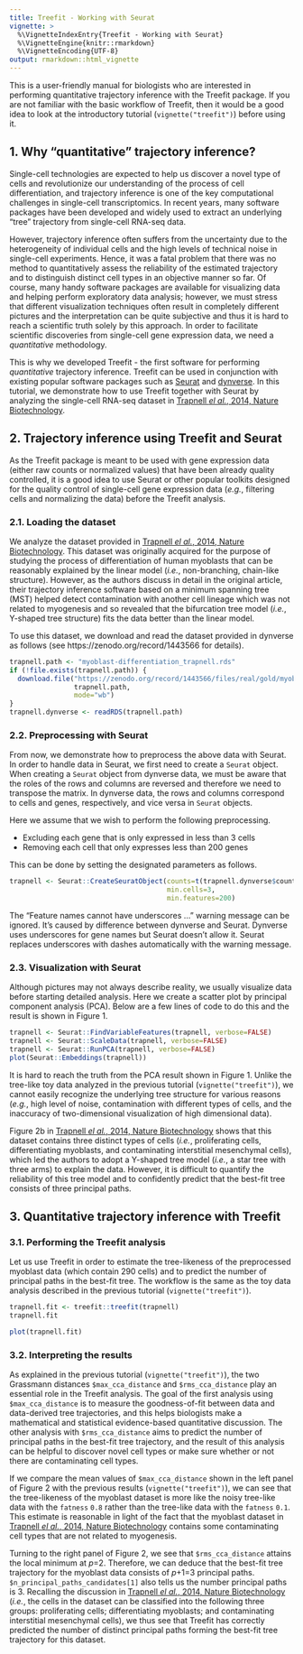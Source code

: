 ```yaml
---
title: Treefit - Working with Seurat
vignette: >
  %\VignetteIndexEntry{Treefit - Working with Seurat}
  %\VignetteEngine{knitr::rmarkdown}
  %\VignetteEncoding{UTF-8}
output: rmarkdown::html_vignette
---
```


This is a user-friendly manual for biologists who are interested in
performing quantitative trajectory inference with the Treefit
package. If you are not familiar with the basic workflow of Treefit,
then it would be a good idea to look at the introductory tutorial
(`vignette("treefit")`) before using it.

## 1. Why "quantitative" trajectory inference?

Single-cell technologies are expected to help us discover a novel type
of cells and revolutionize our understanding of the process of cell
differentiation, and trajectory inference is one of the key
computational challenges in single-cell transcriptomics. In recent
years, many software packages have been developed and widely used to
extract an underlying "tree" trajectory from single-cell RNA-seq data.

However, trajectory inference often suffers from the uncertainty due
to the heterogeneity of individual cells and the high levels of
technical noise in single-cell experiments. Hence, it was a fatal
problem that there was no method to quantitatively assess the
reliability of the estimated trajectory and to distinguish distinct
cell types in an objective manner so far. Of course, many handy
software packages are available for visualizing data and helping
perform exploratory data analysis; however, we must stress that
different visualization techniques often result in completely
different pictures and the interpretation can be quite subjective and
thus it is hard to reach a scientific truth solely by this
approach. In order to facilitate scientific discoveries from
single-cell gene expression data, we need a *quantitative*
methodology.

This is why we developed Treefit - the first software for performing
*quantitative* trajectory inference. Treefit can be used in
conjunction with existing popular software packages such as
[Seurat](https://satijalab.org/seurat/) and
[dynverse](https://dynverse.org/). In this tutorial, we demonstrate
how to use Treefit together with Seurat by analyzing the single-cell
RNA-seq dataset in [Trapnell <i>el al.</i>, 2014, Nature
Biotechnology][trapnell-2014].

## 2. Trajectory inference using Treefit and Seurat

As the Treefit package is meant to be used with gene expression data
(either raw counts or normalized values) that have been already
quality controlled, it is a good idea to use Seurat or other popular
toolkits designed for the quality control of single-cell gene
expression data (<i>e.g.</i>, filtering cells and normalizing the
data) before the Treefit analysis.

### 2.1. Loading the dataset

We analyze the dataset provided in [Trapnell <i>el al.</i>, 2014,
Nature Biotechnology][trapnell-2014]. This dataset was originally
acquired for the purpose of studying the process of differentiation of
human myoblasts that can be reasonably explained by the linear model
(<i>i.e.</i>, non-branching, chain-like structure). However, as the
authors discuss in detail in the original article, their trajectory
inference software based on a minimum spanning tree (MST) helped
detect contamination with another cell lineage which was not related
to myogenesis and so revealed that the bifurcation tree model
(<i>i.e.</i>, Y-shaped tree structure) fits the data better than the
linear model.

To use this dataset, we download and read the dataset provided in
dynverse as follows (see https://zenodo.org/record/1443566 for
details).

```r
trapnell.path <- "myoblast-differentiation_trapnell.rds"
if (!file.exists(trapnell.path)) {
  download.file("https://zenodo.org/record/1443566/files/real/gold/myoblast-differentiation_trapnell.rds?download=1",
                trapnell.path,
                mode="wb")
}
trapnell.dynverse <- readRDS(trapnell.path)
```

### 2.2. Preprocessing with Seurat

From now, we demonstrate how to preprocess the above data with
Seurat. In order to handle data in Seurat, we first need to create a
`Seurat` object. When creating a `Seurat` object from dynverse data,
we must be aware that the roles of the rows and columns are reversed
and therefore we need to transpose the matrix. In dynverse data, the
rows and columns correspond to cells and genes, respectively, and vice
versa in `Seurat` objects.

Here we assume that we wish to perform the following preprocessing.

  * Excluding each gene that is only expressed in less than 3 cells
  * Removing each cell that only expresses less than 200 genes

This can be done by setting the designated parameters as follows.

```r
trapnell <- Seurat::CreateSeuratObject(counts=t(trapnell.dynverse$count),
                                       min.cells=3,
                                       min.features=200)
```

The "Feature names cannot have underscores ..." warning message can be
ignored. It's caused by difference between dynverse and
Seurat. Dynverse uses underscores for gene names but Seurat doesn't
allow it. Seurat replaces underscores with dashes automatically with
the warning message.

### 2.3. Visualization with Seurat

Although pictures may not always describe reality, we usually
visualize data before starting detailed analysis. Here we create a
scatter plot by principal component analysis (PCA). Below are a few
lines of code to do this and the result is shown in Figure 1.

```r
trapnell <- Seurat::FindVariableFeatures(trapnell, verbose=FALSE)
trapnell <- Seurat::ScaleData(trapnell, verbose=FALSE)
trapnell <- Seurat::RunPCA(trapnell, verbose=FALSE)
plot(Seurat::Embeddings(trapnell))
```

It is hard to reach the truth from the PCA result shown in
Figure 1. Unlike the tree-like toy data analyzed in the previous
tutorial (`vignette("treefit")`), we cannot easily recognize the
underlying tree structure for various reasons (<i>e.g.</i>, high level
of noise, contamination with different types of cells, and the
inaccuracy of two-dimensional visualization of high dimensional data).

Figure 2b in [Trapnell <i>el al.</i>, 2014, Nature
Biotechnology][trapnell-2014] shows that this dataset contains three
distinct types of cells (<i>i.e.</i>, proliferating cells,
differentiating myoblasts, and contaminating interstitial mesenchymal
cells), which led the authors to adopt a Y-shaped tree model
(<i>i.e.</i>, a star tree with three arms) to explain the
data. However, it is difficult to quantify the reliability of this
tree model and to confidently predict that the best-fit tree consists
of three principal paths.

## 3. Quantitative trajectory inference with Treefit

### 3.1. Performing the Treefit analysis

Let us use Treefit in order to estimate the tree-likeness of the
preprocessed myoblast data (which contain 290 cells) and to predict
the number of principal paths in the best-fit tree. The workflow is
the same as the toy data analysis described in the previous tutorial
(`vignette("treefit")`).

```r
trapnell.fit <- treefit::treefit(trapnell)
trapnell.fit
```

```r
plot(trapnell.fit)
```

### 3.2. Interpreting the results

As explained in the previous tutorial (`vignette("treefit")`), the two
Grassmann distances `$max_cca_distance` and `$rms_cca_distance` play
an essential role in the Treefit analysis. The goal of the first
analysis using `$max_cca_distance` is to measure the goodness-of-fit
between data and data-derived tree trajectories, and this helps
biologists make a mathematical and statistical evidence-based
quantitative discussion. The other analysis with `$rms_cca_distance`
aims to predict the number of principal paths in the best-fit tree
trajectory, and the result of this analysis can be helpful to discover
novel cell types or make sure whether or not there are contaminating
cell types.

If we compare the mean values of `$max_cca_distance` shown in the left
panel of Figure 2 with the previous results (`vignette("treefit")`),
we can see that the tree-likeness of the myoblast dataset is more like
the noisy tree-like data with the `fatness` `0.8` rather than the
tree-like data with the `fatness` `0.1`. This estimate is reasonable
in light of the fact that the myoblast dataset in [Trapnell <i>el
al.</i>, 2014, Nature Biotechnology][trapnell-2014] contains some
contaminating cell types that are not related to myogenesis.

Turning to the right panel of Figure 2, we see that
`$rms_cca_distance` attains the local minimum at
<i>p</i>=2. Therefore, we can deduce that the best-fit tree trajectory
for the myoblast data consists of <i>p</i>+1=3 principal
paths. `$n_principal_paths_candidates[1]` also tells us the number
principal paths is 3. Recalling the discussion in [Trapnell <i>el
al.</i>, 2014, Nature Biotechnology][trapnell-2014] (<i>i.e.</i>, the
cells in the dataset can be classified into the following three
groups: proliferating cells; differentiating myoblasts; and
contaminating interstitial mesenchymal cells), we thus see that
Treefit has correctly predicted the number of distinct principal paths
forming the best-fit tree trajectory for this dataset.

[trapnell-2014]: https://www.nature.com/articles/nbt.2859
